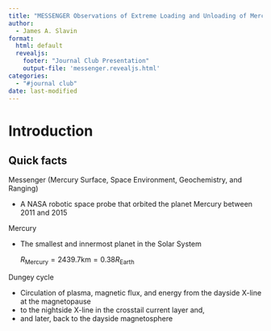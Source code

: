 ```yaml
---
title: "MESSENGER Observations of Extreme Loading and Unloading of Mercury’s Magnetic Tail" 
author: 
  - James A. Slavin
format:
  html: default
  revealjs:
    footer: "Journal Club Presentation"
    output-file: 'messenger.revealjs.html'
categories:
  - "#journal club"
date: last-modified
---
```



# Introduction

## Quick facts

Messenger (Mercury Surface, Space Environment, Geochemistry, and Ranging)

- A NASA robotic space probe that orbited the planet Mercury between 2011 and 2015

Mercury

- The smallest and innermost planet in the Solar System

  $R_{\text{Mercury}} = 2439.7 \text{km} = 0.38 R_{\text{Earth}}$


Dungey cycle

- Circulation of plasma, magnetic flux, and energy from the dayside X-line at the magnetopause
- to the nightside X-line in the crosstail current layer and,
- and later, back to the dayside magnetosphere